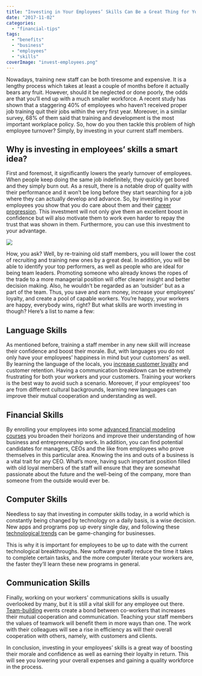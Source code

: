 ```yaml
---
title: "Investing in Your Employees’ Skills Can Be a Great Thing for Your Business"
date: "2017-11-02"
categories: 
  - "financial-tips"
tags: 
  - "benefits"
  - "business"
  - "employees"
  - "skills"
coverImage: "invest-employees.png"
---
```


Nowadays, training new staff can be both tiresome and expensive. It is a lengthy process which takes at least a couple of months before it actually bears any fruit. However, should it be neglected or done poorly, the odds are that you’ll end up with a much smaller workforce. A recent study has shown that a staggering 40% of employees who haven’t received proper job training quit their jobs within the very first year. Moreover, in a similar survey, 68% of them said that training and development is the most important workplace policy. So, how do you then tackle this problem of high employee turnover? Simply, by investing in your current staff members.

## Why is investing in employees’ skills a smart idea?

First and foremost, it significantly lowers the yearly turnover of employees. When people keep doing the same job indefinitely, they quickly get bored and they simply burn out. As a result, there is a notable drop of quality with their performance and it won’t be long before they start searching for a job where they can actually develop and advance. So, by investing in your employees you show that you do care about them and their [career progression](https://www.forbes.com/sites/julesschroeder/2016/10/24/7-ways-to-know-youre-on-the-right-career-path/#5d02de1b7069). This investment will not only give them an excellent boost in confidence but will also motivate them to work even harder to repay the trust that was shown in them. Furthermore, you can use this investment to your advantage.

![](/images/blog-images/pexels-photo-416405.jpeg)

How, you ask? Well, by re-training old staff members, you will lower the cost of recruiting and training new ones by a great deal. In addition, you will be able to identify your top performers, as well as people who are ideal for being team leaders. Promoting someone who already knows the ropes of the trade to a more managerial position will offer clearer insight and better decision making. Also, he wouldn’t be regarded as an ‘outsider’ but as a part of the team. Thus, you save and earn money, increase your employees’ loyalty, and create a pool of capable workers. You’re happy, your workers are happy, everybody wins, right? But what skills are worth investing in though? Here’s a list to name a few:

## Language Skills

As mentioned before, training a staff member in any new skill will increase their confidence and boost their morale. But, with languages you do not only have your employees’ happiness in mind but your customers’ as well. By learning the language of the locals, you [increase customer loyalty](https://www.entrepreneur.com/article/284973) and customer retention. Having a communication breakdown can be extremely frustrating for both your workers and your customers. Training your workers is the best way to avoid such a scenario. Moreover, if your employees’ too are from different cultural backgrounds, learning new languages can improve their mutual cooperation and understanding as well.

## Financial Skills

By enrolling your employees into some [advanced financial modeling courses](http://vectorfinancialmodelling.com/courses.aspx) you broaden their horizons and improve their understanding of how business and entrepreneurship work. In addition, you can find potential candidates for managers, CEOs and the like from employees who prove themselves in this particular area. Knowing the ins and outs of a business is a vital trait for any CEO. What’s more, having such important position filled with old loyal members of the staff will ensure that they are somewhat passionate about the future and the well-being of the company, more than someone from the outside would ever be.

## Computer Skills

Needless to say that investing in computer skills today, in a world which is constantly being changed by technology on a daily basis, is a wise decision. New apps and programs pop up every single day, and following these [technological trends](http://www.bbc.com/news/business-38517517) can be game-changing for businesses.

This is why it is important for employees to be up to date with the current technological breakthroughs. New software greatly reduce the time it takes to complete certain tasks, and the more computer literate your workers are, the faster they’ll learn these new programs in general.

## Communication Skills

Finally, working on your workers' communications skills is usually overlooked by many, but it is still a vital skill for any employee out there. [Team-building](http://smallbusiness.chron.com/benefits-team-building-1979.html) events create a bond between co-workers that increases their mutual cooperation and communication. Teaching your staff members the values of teamwork will benefit them in more ways than one. The work with their colleagues will see a rise in efficiency as will their overall cooperation with others, namely, with customers and clients.

In conclusion, investing in your employees’ skills is a great way of boosting their morale and confidence as well as earning their loyalty in return. This will see you lowering your overall expenses and gaining a quality workforce in the process.
